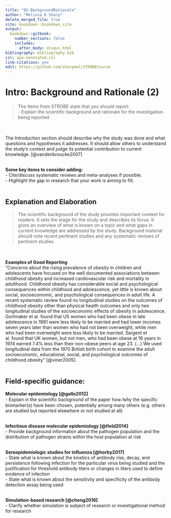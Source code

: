 ---
title: "02-BackgroundRationale"
author: "Melissa K Sharp"
delete_merged_file: true
site: bookdown::bookdown_site
output:
  bookdown::gitbook:
    number_sections: false 
    includes: 
      after_body: disqus.html
bibliography: bibliography.bib
csl: apa-annotated.csl
link-citations: yes
edit: https://github.com/sharpmel/STROBECourse
---

# Intro: Background and Rationale (2) {-}  
> The items from STROBE state that you should report:  
- Explain the scientific background and rationale for the investigation being reported  

</br></br>
The Introduction section should describe why the study was done and what questions and hypotheses it addresses. It should allow others to understand the study’s context and judge its potential contribution to current knowledge. [@vandenbroucke2007]
</br></br> 

**Some key items to consider adding:**  
- Cite/discuss systematic reviews and meta-analyses if possible.  
- Highlight the gap in research that your work is aiming to fill.
</br></br>   

## Explanation and Elaboration </br>
> The scientific background of the study provides important context for readers. It sets the stage for the study and describes its focus. It gives an overview of what is known on a topic and what gaps in current knowledge are addressed by the study. Background material should note recent pertinent studies and any systematic reviews of pertinent studies.

</br></br>
**Examples of Good Reporting**</br>
“Concerns about the rising prevalence of obesity in children and adolescents have focused on the well documented associations between childhood obesity and increased cardiovascular risk and mortality in adulthood. Childhood obesity has considerable social and psychological consequences within childhood and adolescence, yet little is known about social, socioeconomic, and psychological consequences in adult life. A recent systematic review found no longitudinal studies on the outcomes of childhood obesity other than physical health outcomes and only two longitudinal studies of the socioeconomic effects of obesity in adolescence. Gortmaker et al. found that US women who had been obese in late adolescence in 1981 were less likely to be married and had lower incomes seven years later than women who had not been overweight, while men who had been overweight were less likely to be married. Sargent et al. found that UK women, but not men, who had been obese at 16 years in 1974 earned 7.4% less than their non-obese peers at age 23. (…) We used longitudinal data from the 1970 British birth cohort to examine the adult socioeconomic, educational, social, and psychological outcomes of childhood obesity” [@viner2005].</br></br>

<h2> Field-specific guidance:</h2>
**Molecular epidemiology [@gallo2012]**   
-	Explain in the scientiﬁc background of the paper how ⁄why the speciﬁc biomarker(s) have been chosen, potentially among many others (e.g. others are studied but reported elsewhere or not studied at all)  
</br>

**Infectious disease molecular epidemiology [@field2014]**   
-	Provide background information about the pathogen population and the distribution of pathogen strains within the host population at risk  
</br>

**Seroepidemiologic studies for influenza [@horby2017]**  
-	State what is known about the kinetics of antibody rise, decay, and persistence following infection for the particular virus being studied and the justification for threshold antibody titers or changes in titers used to define evidence of infection  
-	State what is known about the sensitivity and specificity of the antibody detection assay being used  
</br>

**Simulation-based research [@cheng2016]**  
-	Clarify whether simulation is subject of research or investigational method for research